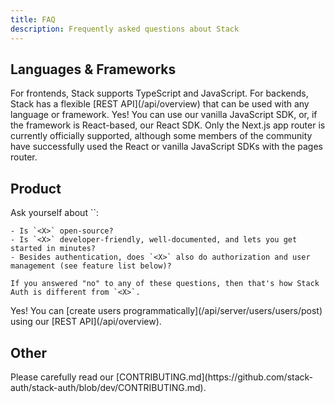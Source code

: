 ```yaml
---
title: FAQ
description: Frequently asked questions about Stack
---
```


## Languages & Frameworks
<AccordionGroup>
  <Accordion title="What languages are supported?">
    For frontends, Stack supports TypeScript and JavaScript. For backends, Stack has a flexible [REST API](/api/overview) that can be used with any language or framework.
  </Accordion>
  <Accordion title="Can I use Stack with other JavaScript frameworks, like Astro or Angular?">
    Yes! You can use our vanilla JavaScript SDK, or, if the framework is React-based, our React SDK.
  </Accordion>
  <Accordion title="Can I use Stack with the Next.js pages router?">
    Only the Next.js app router is currently officially supported, although some members of the community have successfully used the React or vanilla JavaScript SDKs with the pages router.
  </Accordion>
</AccordionGroup>

## Product
<AccordionGroup>
  <Accordion title="How do you compare to `<X>`?">
    Ask yourself about `<X>`:

    - Is `<X>` open-source?
    - Is `<X>` developer-friendly, well-documented, and lets you get started in minutes?
    - Besides authentication, does `<X>` also do authorization and user management (see feature list below)?
    
    If you answered "no" to any of these questions, then that's how Stack Auth is different from `<X>`.
  </Accordion>
  <Accordion title="Can I migrate my existing userbase to Stack Auth?">
    Yes! You can [create users programmatically](/api/server/users/users/post) using our [REST API](/api/overview).
  </Accordion>
</AccordionGroup>

## Other
<AccordionGroup>
  <Accordion title="How can I contribute?">
    Please carefully read our [CONTRIBUTING.md](https://github.com/stack-auth/stack-auth/blob/dev/CONTRIBUTING.md). 
  </Accordion>
</AccordionGroup>
